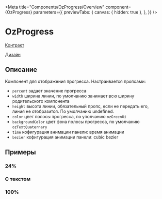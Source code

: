 
<Meta title="Components/OzProgress/Overview"
      component={OzProgress}
      parameters={{
        previewTabs: {
          canvas: { hidden: true },
        },
      }}
/>

# OzProgress

[Контракт](https://gitlab.ozon.ru/bx/contracts/-/tree/master/proto/atom/mobile/progressBar)

[Дизайн](https://www.figma.com/file/F7liVaQiHzkojA2NM1ztIJ/02.-Core---UI-Components?node-id=5624%3A8156)

## Описание

Компонент для отображения прогресса. Настраивается пропсами:

- `percent` задает значение прогресса
- `width` ширина линии, по умолчанию занимает вcю ширину родительского компонента
- `height` высота линии, обязательный пропс, если не передать его, линия не отобразится. По умолчанию undefined.
- `color` цвет полосы прогресса, по уполчанию `ozGreenUi`
- `backgroundColor` цвет фона полосы прогресса, по умолчанию `ozTextQuaternary`
- `time` кофигурация анимации панели: время анимации
- `bezier` кофигурация анимации панели: cubic bezier

## Примеры

### 24%

<Canvas>
  <Story id="components-ozprogress-stories--default" />
</Canvas>

### С текстом

<Canvas>
  <Story id="components-ozprogress-stories--with-text" />
</Canvas>

### 100%

<Canvas>
  <Story id="components-ozprogress-stories--in-progress" />
</Canvas>
